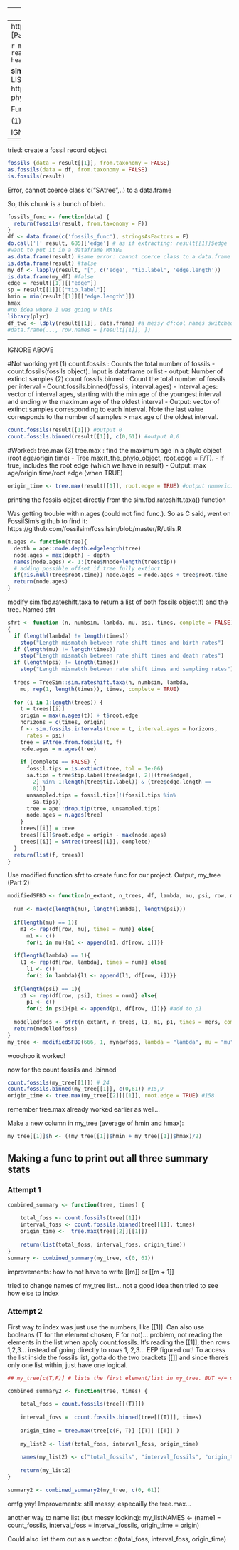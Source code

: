 
---
title: "Part_3_SummaryStatistics"
output: html_document
---
https://www.rdocumentation.org/packages/FossilSim/versions/2.1.1
[Paper about FossilSim]https://doi.org/10.1111/2041-210X.13170


```{r}
mynewfoss <- read.table("C:\\Users\\shrey\\Desktop\\WrightLab\\shreya_foss_3.log", head = TRUE)
library(FossilSim)
```


**sim.fbd.rateshift.taxa** output is SAtrees with n extant sampled tips - got a LIST of phylo objects. Therefore, 'result' is an object of the class phylo
http://www.phytools.org/eqg/Exercise_3.2/ to help understand what a phylo object is
```{r}
str(result) #structure of result - what's in it
class(result) #is a "list"
str(result[[1]]$edge) #num [1:1366, 1:2] 685 686 950...
#More about the rateshift function, can be viewed as follows: function w/o the brackets
sim.fbd.rateshift.taxa
View(sim.fbd.rateshift.taxa) 
```

Functions this week: (1)count.fossils; (2)count.fossils.binned; (3)tree.max

(1) and (2) takes on fossils object. 

IGNORE IGNORE: 
----------------------------------------------------------------
tried: create a fossil record object
```{r}
fossils (data = result[[1]], from.taxonomy = FALSE)
as.fossils(data = df, from.taxonomy = FALSE)
is.fossils(result)
```
Error, cannot coerce class 'c("SAtree",..) to a data.frame

So, this chunk is a bunch of bleh. 
```{r}
fossils_func <- function(data) {
  return(fossils(result, from.taxonomy = F))
}
df <- data.frame(c('fossils_func'), stringsAsFactors = F)
do.call('[' result, 685)['edge'] # as if extracting: result[[1]]$edge
#want to put it in a dataframe MAYBE
as.data.frame(result) #same error: cannot coerce class to a data.frame
is.data.frame(result) #false
my_df <- lapply(result, "[", c('edge', 'tip.label', 'edge.length'))
is.data.frame(my_df) #false
edge = result[[1]][["edge"]]
sp = result[[1]][["tip.label"]]
hmin = min(result[[1]][["edge.length"]])
hmax
#no idea where I was going w this
library(plyr)
df_two <- ldply(result[[1]], data.frame) #a messy df:col names switched w rows
#data.frame(..., row.names = [result[[1]], ])
```
-----------------------------------------------------------------
IGNORE ABOVE 

#Not working yet
(1) count.fossils : Counts the total number of fossils
    	- count.fossils(fossils object). Input is dataframe or list
      - output: Number of extinct samples
(2) count.fossils.binned : Count the total number of fossils per interval
	    - Count.fossils.binned(fossils, interval.ages)
		  - Interval.ages: vector of interval ages, starting with the min age of the youngest interval and         ending w the maximum age of the oldest interval
		  - Output: vector of extinct samples corresponding to each interval. Note the last value corresponds to the number of samples > max age of the oldest interval.
```{r}
count.fossils(result[[1]]) #output 0
count.fossils.binned(result[[1]], c(0,61)) #output 0,0
```

#Worked: tree.max
(3) tree.max : find the maximum age in a phylo object (root age/origin time)
	- Tree.max(t_the_phylo_object, root.edge = F/T). 
		    - If true, includes the root edge (which we have in result)
	- Output: max age/origin time/root edge (when TRUE)
	
```{r}
origin_time <- tree.max(result[[1]], root.edge = TRUE) #output numeric: 91.89
```

printing the fossils object directly from the sim.fbd.rateshift.taxa() function


Was getting trouble with n.ages (could not find func.). So as C said, went on FossilSim's github to find it: https://github.com/fossilsim/fossilsim/blob/master/R/utils.R
```{r}
n.ages <- function(tree){
  depth = ape::node.depth.edgelength(tree)
  node.ages = max(depth) - depth
  names(node.ages) <- 1:(tree$Nnode+length(tree$tip))
  # adding possible offset if tree fully extinct
  if(!is.null(tree$root.time)) node.ages = node.ages + tree$root.time - max(node.ages)
  return(node.ages)
}
```

modify sim.fbd.rateshift.taxa to return a list of both fossils object(f) and the tree. Named sfrt
```{r}
sfrt <- function (n, numbsim, lambda, mu, psi, times, complete = FALSE) 
{
  if (length(lambda) != length(times)) 
    stop("Length mismatch between rate shift times and birth rates")
  if (length(mu) != length(times)) 
    stop("Length mismatch between rate shift times and death rates")
  if (length(psi) != length(times)) 
    stop("Length mismatch between rate shift times and sampling rates")
  
  trees = TreeSim::sim.rateshift.taxa(n, numbsim, lambda, 
    mu, rep(1, length(times)), times, complete = TRUE)
  
  for (i in 1:length(trees)) {
    t = trees[[i]]
    origin = max(n.ages(t)) + t$root.edge
    horizons = c(times, origin)
    f <- sim.fossils.intervals(tree = t, interval.ages = horizons, 
      rates = psi)
    tree = SAtree.from.fossils(t, f)
    node.ages = n.ages(tree)
    
    if (complete == FALSE) {
      fossil.tips = is.extinct(tree, tol = 1e-06)
      sa.tips = tree$tip.label[tree$edge[, 2][(tree$edge[, 
        2] %in% 1:length(tree$tip.label)) & (tree$edge.length == 
        0)]]
      unsampled.tips = fossil.tips[!(fossil.tips %in% 
        sa.tips)]
      tree = ape::drop.tip(tree, unsampled.tips)
      node.ages = n.ages(tree)
    }
    trees[[i]] = tree
    trees[[i]]$root.edge = origin - max(node.ages)
    trees[[i]] = SAtree(trees[[i]], complete)
  }
  return(list(f, trees))
}
```

Use modified function sfrt to create func for our project. Output, my_tree (Part 2)
```{r}
modifiedSFBD <- function(n_extant, n_trees, df, lambda, mu, psi, row, mers){
  
  num <- max(c(length(mu), length(lambda), length(psi)))
  
  if(length(mu) == 1){
    m1 <- rep(df[row, mu], times = num)} else{ 
      m1 <- c()
      for(i in mu){m1 <- append(m1, df[row, i])}}
  
  if(length(lambda) == 1){
    l1 <- rep(df[row, lambda], times = num)} else{
      l1 <- c()
      for(i in lambda){l1 <- append(l1, df[row, i])}}
  
  if(length(psi) == 1){
    p1 <- rep(df[row, psi], times = num)} else{
      p1 <- c()
      for(i in psi){p1 <- append(p1, df[row, i])}} #add to p1
  
  modelledfoss <- sfrt(n_extant, n_trees, l1, m1, p1, times = mers, complete = TRUE) #using sfrt
  return(modelledfoss)
}
my_tree <- modifiedSFBD(666, 1, mynewfoss, lambda = "lambda", mu = "mu", psi = c("psi.1.", "psi.2."), 244, c(0, 61))
```
wooohoo it worked!

now for the count.fossils and .binned
```{r}
count.fossils(my_tree[[1]]) # 24
count.fossils.binned(my_tree[[1]], c(0,61)) #15,9
origin_time <- tree.max(my_tree[[2]][[1]], root.edge = TRUE) #158
```
remember tree.max already worked earlier as well...

Make a new column in my_tree (average of hmin and hmax):
```{r}
my_tree[[1]]$h <- ((my_tree[[1]]$hmin + my_tree[[1]]$hmax)/2)
```

## Making a func to print out all three summary stats

### Attempt 1
```{r}

combined_summary <- function(tree, times) {
    
    total_foss <- count.fossils(tree[[1]])
    interval_foss <- count.fossils.binned(tree[[1]], times)
    origin_time <-  tree.max(tree[[2]][[1]])
  
    return(list(total_foss, interval_foss, origin_time))
}
summary <- combined_summary(my_tree, c(0, 61)) 

```
improvements: how to not have to write [[m]] or [[m + 1]]

tried to change names of my_tree list... not a good idea
then tried to see how else to index

### Attempt 2
First way to index was just use the numbers, like [[1]]. Can also use booleans (T for the element chosen, F for not)... 
  problem, not reading the elements in the list when apply count.fossils. It's reading the [[1]], then   rows 1,2,3... instead of going directly to rows 1, 2,3... 
EEP figured out! To access the list inside the fossils list, gotta do the two brackets [[]] and since there's only one list within, just have one logical.
```{r}
## my_tree[c(T,F)] # lists the first element/list in my_tree. BUT =/= my_tree[[1]]

combined_summary2 <- function(tree, times) {
  
    total_foss = count.fossils(tree[[(T)]])
    
    interval_foss =  count.fossils.binned(tree[[(T)]], times)
    
    origin_time = tree.max(tree[c(F, T)] [[T]] [[T]] )
    
    my_list2 <- list(total_foss, interval_foss, origin_time)
    
    names(my_list2) <- c("total_fossils", "interval_fossils", "origin_time")
  
    return(my_list2)
}

summary2 <- combined_summary2(my_tree, c(0, 61))
```
omfg yay! Improvements: still messy, especailly the tree.max... 

another way to name list (but messy looking): my_listNAMES <- (name1 = count_fossils,
                     interval_foss = interval_fossils,
                     origin_time = origin) 

Could also list them out as a vector: c(total_foss, interval_foss, origin_time)
